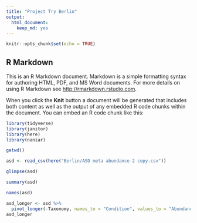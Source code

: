 ```yaml
---
title: "Project Try Berlin"
output: 
  html_document: 
    keep_md: yes
---
```


```r
knitr::opts_chunk$set(echo = TRUE)
```

## R Markdown

This is an R Markdown document. Markdown is a simple formatting syntax for authoring HTML, PDF, and MS Word documents. For more details on using R Markdown see <http://rmarkdown.rstudio.com>.

When you click the **Knit** button a document will be generated that includes both content as well as the output of any embedded R code chunks within the document. You can embed an R code chunk like this:

```r
library(tidyverse)
library(janitor)
library(here)
library(naniar)
``` 

```r
getwd()
```


```r
asd <- read_csv(here("Berlin/ASD meta abundance 2 copy.csv"))
```

```r
glimpse(asd)
```
```r
summary(asd)
```


```r
names(asd)
```

```r
asd_longer <- asd %>% 
  pivot_longer(-Taxonomy, names_to = "Condition", values_to = "Abundance")
asd_longer
```

